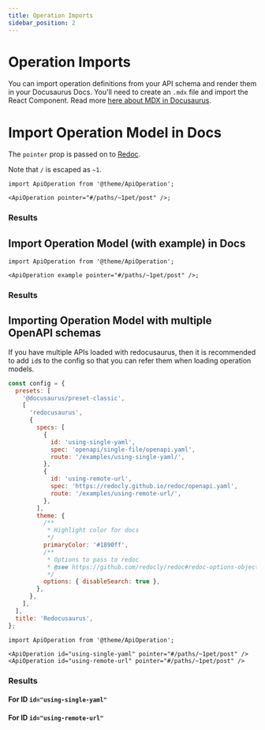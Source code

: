 ```yaml
---
title: Operation Imports
sidebar_position: 2
---
```



# Operation Imports

You can import operation definitions from your API schema and render them in your Docusaurus Docs. You'll need to create an `.mdx` file and import the React Component. Read more [here about MDX in Docusaurus](https://docusaurus.io/docs/markdown-features/react).

# Import Operation Model in Docs

The `pointer` prop is passed on to [Redoc](https://redoc.ly/docs/resources/ref-guide/#pointer).

Note that `/` is escaped as `~1`.

```tsx
import ApiOperation from '@theme/ApiOperation';

<ApiOperation pointer="#/paths/~1pet/post" />;
```

### Results

<ApiOperation pointer="#/paths/~1pet/post" />

## Import Operation Model (with example) in Docs

```tsx
import ApiOperation from '@theme/ApiOperation';

<ApiOperation example pointer="#/paths/~1pet/post" />;
```

### Results

<ApiOperation example pointer="#/paths/~1pet/post" />

## Importing Operation Model with multiple OpenAPI schemas

If you have multiple APIs loaded with redocusaurus, then it is recommended to add `id`s to the config so that you can refer them when loading operation models.

```js title="docusaurus.config.js"
const config = {
  presets: [
    '@docusaurus/preset-classic',
    [
      'redocusaurus',
      {
        specs: [
          {
            id: 'using-single-yaml',
            spec: 'openapi/single-file/openapi.yaml',
            route: '/examples/using-single-yaml/',
          },
          {
            id: 'using-remote-url',
            spec: 'https://redocly.github.io/redoc/openapi.yaml',
            route: '/examples/using-remote-url/',
          },
        ],
        theme: {
          /**
           * Highlight color for docs
           */
          primaryColor: '#1890ff',
          /**
           * Options to pass to redoc
           * @see https://github.com/redocly/redoc#redoc-options-object
           */
          options: { disableSearch: true },
        },
      },
    ],
  ],
  title: 'Redocusaurus',
};
```

```tsx
import ApiOperation from '@theme/ApiOperation';

<ApiOperation id="using-single-yaml" pointer="#/paths/~1pet/post" />
<ApiOperation id="using-remote-url" pointer="#/paths/~1pet/post" />
```

### Results

#### For ID `id="using-single-yaml"`

<ApiOperation id="using-single-yaml" pointer="#/paths/~1pet/post" />

#### For ID `id="using-remote-url"`

<ApiOperation id="using-remote-url" pointer="#/paths/~1pet/post" />
